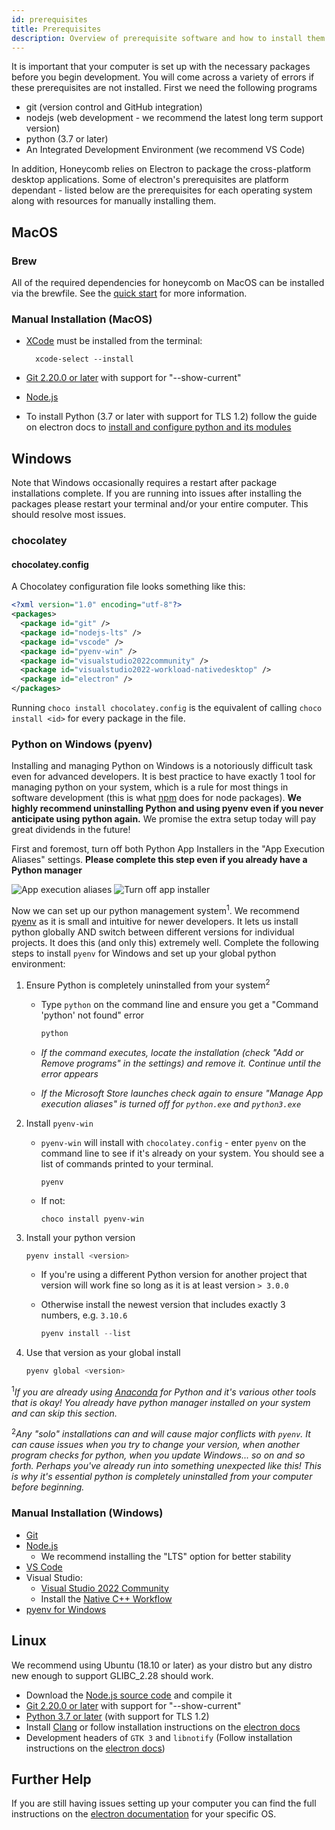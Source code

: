 ```yaml
---
id: prerequisites
title: Prerequisites
description: Overview of prerequisite software and how to install them
---
```


It is important that your computer is set up with the necessary packages before you begin development. You will come across a variety of errors if these prerequisites are not installed. First we need the following programs

- git (version control and GitHub integration)
- nodejs (web development - we recommend the latest long term support version)
- python (3.7 or later)
- An Integrated Development Environment (we recommend VS Code)

In addition, Honeycomb relies on Electron to package the cross-platform desktop applications. Some of electron's prerequisites are platform dependant - listed below are the prerequisites for each operating system along with resources for manually installing them.

## MacOS

### Brew

All of the required dependencies for honeycomb on MacOS can be installed via the brewfile. See the [quick start](quick_start.mdx/#installing-prerequisites-with-homebrew-for-macos) for more information.

### Manual Installation (MacOS)

- [XCode](https://developer.apple.com/xcode/) must be installed from the terminal:

  ```terminal
    xcode-select --install
  ```

- [Git 2.20.0 or later](https://git-scm.com/downloads/) with support for "--show-current"
- [Node.js](https://nodejs.org/en/download/)
- To install Python (3.7 or later with support for TLS 1.2) follow the guide on electron docs to [install and configure python and its modules](https://www.electronjs.org/docs/development/build-instructions-macos#python)

## Windows

Note that Windows occasionally requires a restart after package installations complete. If you are running into issues after installing the packages please restart your terminal and/or your entire computer. This should resolve most issues.

### chocolatey

#### chocolatey.config

A Chocolatey configuration file looks something like this:

```xml
<?xml version="1.0" encoding="utf-8"?>
<packages>
  <package id="git" />
  <package id="nodejs-lts" />
  <package id="vscode" />
  <package id="pyenv-win" />
  <package id="visualstudio2022community" />
  <package id="visualstudio2022-workload-nativedesktop" />
  <package id="electron" />
</packages>
```

Running `choco install chocolatey.config` is the equivalent of calling `choco install <id>` for every package in the file.

### Python on Windows (pyenv)

Installing and managing Python on Windows is a notoriously difficult task even for advanced developers. It is best practice to have exactly 1 tool for managing python on your system, which is a rule for most things in software development (this is what [npm](quick_start.mdx/#3-install-npm-packages) does for node packages). **We highly recommend uninstalling Python and using pyenv even if you never anticipate using python again.** We promise the extra setup today will pay great dividends in the future!

First and foremost, turn off both Python App Installers in the "App Execution Aliases" settings. **Please complete this step even if you already have a Python manager**

![App execution aliases](assets/python-win-1.png)
![Turn off app installer](assets/python-win-2.png)

Now we can set up our python management system<sup>1</sup>. We recommend [pyenv](https://github.com/pyenv-win/pyenv-win) as it is small and intuitive for newer developers. It lets us install python globally AND switch between different versions for individual projects. It does this (and only this) extremely well. Complete the following steps to install `pyenv` for Windows and set up your global python environment:

1. Ensure Python is completely uninstalled from your system<sup>2</sup>

   - Type `python` on the command line and ensure you get a "Command 'python' not found" error

     ```powershell
     python
     ```

   - _If the command executes, locate the installation (check "Add or Remove programs" in the settings) and remove it. Continue until the error appears_
   - _If the Microsoft Store launches check again to ensure "Manage App execution aliases" is turned off for `python.exe` and `python3.exe`_

2. Install `pyenv-win`

   - `pyenv-win` will install with `chocolatey.config` - enter `pyenv` on the command line to see if it's already on your system. You should see a list of commands printed to your terminal.

     ```shell
     pyenv
     ```

   - If not:

     ```shell
     choco install pyenv-win
     ```

3. Install your python version

   ```powershell
   pyenv install <version>
   ```

   - If you're using a different Python version for another project that version will work fine so long as it is at least version `> 3.0.0`
   - Otherwise install the newest version that includes exactly 3 numbers, e.g. `3.10.6`

     ```powershell
     pyenv install --list
     ```

4. Use that version as your global install

   ```powershell
   pyenv global <version>
   ```

<sup>1</sup>_If you are already using [Anaconda](https://www.anaconda.com) for Python and it's
various other tools that is okay! You already have python manager installed on your system and can
skip this section._

<sup>2</sup>_Any "solo" installations can and will cause major conflicts with `pyenv`. It can cause
issues when you try to change your version, when another program checks for python, when you update
Windows... so on and so forth. Perhaps you've already run into something unexpected like this! This
is why it's essential python is completely uninstalled from your computer before beginning._

### Manual Installation (Windows)

- [Git](https://git-scm.com/download/win)
- [Node.js](https://nodejs.org/en/download/)
  - We recommend installing the "LTS" option for better stability
- [VS Code](https://code.visualstudio.com/download)
- Visual Studio:
  - [Visual Studio 2022 Community](https://visualstudio.microsoft.com/vs/community/)
  - Install the [Native C++ Workflow](https://docs.microsoft.com/en-us/cpp/build/vscpp-step-0-installation?view=msvc-160#step-4---choose-workloads-1)
- [pyenv for Windows](https://github.com/pyenv-win/pyenv-win#installation)

## Linux

We recommend using Ubuntu (18.10 or later) as your distro but any distro new enough to support GLIBC_2.28 should work.

- Download the [Node.js source code](https://nodejs.org/en/download/) and compile it
- [Git 2.20.0 or later](https://git-scm.com/downloads/) with support for "--show-current"
- [Python 3.7 or later](https://www.python.org/downloads/) (with support for TLS 1.2)
- Install [Clang](https://clang.llvm.org/get_started.html) or follow installation instructions on the [electron docs](https://www.electronjs.org/docs/development/build-instructions-linux#prerequisites)
- Development headers of `GTK 3` and `libnotify` (Follow installation instructions on the [electron docs](https://www.electronjs.org/docs/development/build-instructions-linux#prerequisites))

## Further Help

If you are still having issues setting up your computer you can find the full instructions on the [electron documentation](https://www.electronjs.org/docs/development/build-instructions-gn) for your specific OS.
